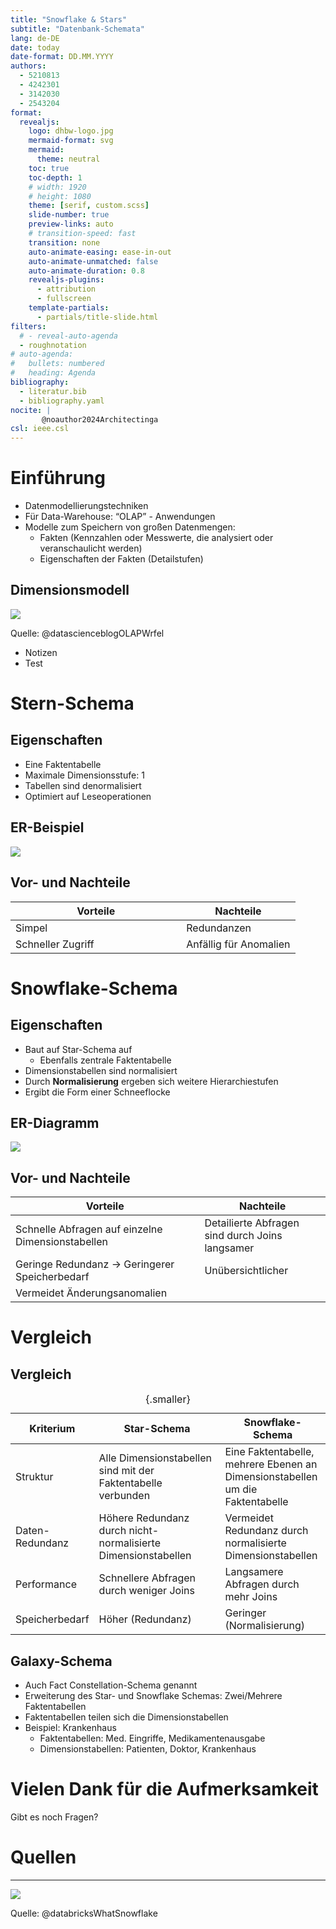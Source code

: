 ```yaml
---
title: "Snowflake & Stars"
subtitle: "Datenbank-Schemata"
lang: de-DE
date: today
date-format: DD.MM.YYYY
authors:
  - 5210813
  - 4242301
  - 3142030
  - 2543204
format:
  revealjs:
    logo: dhbw-logo.jpg
    mermaid-format: svg
    mermaid:
      theme: neutral
    toc: true
    toc-depth: 1
    # width: 1920
    # height: 1080
    theme: [serif, custom.scss]
    slide-number: true
    preview-links: auto
    # transition-speed: fast
    transition: none
    auto-animate-easing: ease-in-out
    auto-animate-unmatched: false
    auto-animate-duration: 0.8
    revealjs-plugins:
      - attribution
      - fullscreen
    template-partials: 
      - partials/title-slide.html
filters:
  # - reveal-auto-agenda
  - roughnotation
# auto-agenda:
#   bullets: numbered
#   heading: Agenda
bibliography: 
  - literatur.bib
  - bibliography.yaml
nocite: |
       @noauthor2024Architectinga
csl: ieee.csl
---
```


# Einführung

- Datenmodellierungstechniken
- Für Data-Warehouse: "OLAP" - Anwendungen
- Modelle zum Speichern von großen Datenmengen:
  - Fakten (Kennzahlen oder Messwerte, die analysiert oder veranschaulicht werden)
  - Eigenschaften der Fakten (Detailstufen)

## Dimensionsmodell {.fullscreen}

<img src="Data-Cube-mit-Hirarchie.png" >

::: {.attribution}
Quelle: @datascienceblogOLAPWrfel
:::

:::{.notes}
- Notizen
- Test
:::

# Stern-Schema

## Eigenschaften

- Eine Faktentabelle
- Maximale Dimensionsstufe: 1
- Tabellen sind denormalisiert
- Optimiert auf Leseoperationen

## ER-Beispiel

<img src="erm_star.svg" />

## Vor- und Nachteile

|Vorteile       |Nachteile|
|---------------|----------|
|<span class="text-green">Simpel</span> |<span class="text-red">Redundanzen</span>|
|<span class="text-green">Schneller Zugriff</span>| <span class="text-red">Anfällig für Anomalien</span>|

# Snowflake-Schema

## Eigenschaften

- Baut auf Star-Schema auf
  - Ebenfalls zentrale Faktentabelle
- Dimensionstabellen sind normalisiert
- Durch **Normalisierung** ergeben sich weitere Hierarchiestufen
- Ergibt die Form einer Schneeflocke

## ER-Diagramm

<img src="erm_snowflake.svg" />

## Vor- und Nachteile

|Vorteile       |Nachteile|
|---------------|----------|
|<span class="text-green">Schnelle Abfragen auf einzelne Dimensionstabellen</span> |<span class="text-red">Detailierte Abfragen sind durch Joins langsamer</span>|
|<span class="text-green">Geringe Redundanz -> Geringerer Speicherbedarf</span>| <span class="text-red">Unübersichtlicher</span>|
|<span class="text-green">Vermeidet Änderungsanomalien</span>| |

# Vergleich

## Vergleich

|Kriterium  |Star-Schema       |Snowflake-Schema|
|---|---------------|----------|
| Struktur | Alle Dimensionstabellen sind mit der Faktentabelle verbunden | Eine Faktentabelle, mehrere Ebenen an  Dimensionstabellen um die Faktentabelle |
| Daten-Redundanz | Höhere Redundanz durch nicht-normalisierte Dimensionstabellen | Vermeidet Redundanz durch normalisierte Dimensionstabellen |
| Performance | Schnellere Abfragen durch weniger Joins | Langsamere Abfragen durch mehr Joins |
| Speicherbedarf | Höher (Redundanz) | Geringer (Normalisierung) |

: {.smaller}


## Galaxy-Schema

- Auch Fact Constellation-Schema genannt
- Erweiterung des Star- und Snowflake Schemas: Zwei/Mehrere Faktentabellen
- Faktentabellen teilen sich die Dimensionstabellen
- Beispiel: Krankenhaus
  - Faktentabellen: Med. Eingriffe, Medikamentenausgabe
  - Dimensionstabellen: Patienten, Doktor, Krankenhaus

# Vielen Dank für die Aufmerksamkeit

Gibt es noch Fragen?

# Quellen

::: {#refs}
:::

---
<img src="snowflake-schema-120723_0.png">

::: {.attribution}
Quelle: @databricksWhatSnowflake
:::
